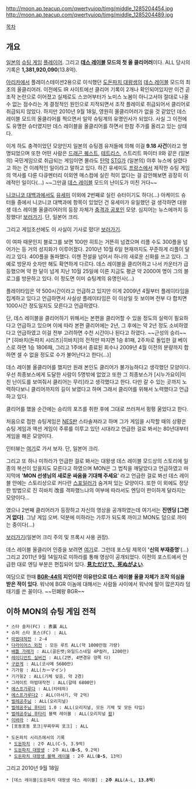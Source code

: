 http://moon.ap.teacup.com/qwertyuiop/timg/middle_1285204454.jpg
http://moon.ap.teacup.com/qwertyuiop/timg/middle_1285204489.jpg

[[목차]]

== 개요 ==
[[일본]]의 [[슈팅 게임]] [[플레이어]]. 그리고 '''[[데스 레이블]] 모드의 첫 올 클리어러'''이다. ALL 당시의 기록은 '''1,381,920,090'''(13.8억).

[[아리카]]에서 플레이스테이션2용으로 이식했던 [[도돈파치 대왕생]]의 [[데스 레이블]] 모드의 최초의 올클리어러. 이전에도 IR 사이트에선 클리어 기록이 2개나 확인되어있지만 이건 곧 조작 논란으로 이어졌고 실제로도 스코어부터가 노미스 노봄이 아니고서야 절대로 나올 수 없는 점수라는 게 결정적인 원인으로 지적되면서 조작 플레이로 취급되어서 클리어로 취급되지 않았다. 하지만 2010년 9월 18일, 영원히 올클리어러가 없을 것 같았던 데스 레이블 모드의 올클리어를 찍으면서 일약 슈팅계의 유명인사가 되었다. 사실 그 이전에도 유명한 슈터였지만 데스 레이블을 올클리어를 하면서 한참 주가를 올리고 있는 상태다.

이게 하도 충격이었던 모양인지 일본의 슈팅겜 유저들에 의해 이걸 '''9.18 사건'''이라고 명명되었으며 또한 어떤 사람은 [[드래곤 퀘스트]], [[테트리스]], 스트리트 파이터 II와 같은 (일본의) 국민게임으로 취급되는 게임이면 몰라도 [[탄막]] [[STG]]가 (일본의) 야후 뉴스에 실렸다고 하는 건 이례적인 일이라고 말하고 있다. 하긴 유세미도 [[프랑스]]에서 제작한 슈팅 게임의 역사를 다룬 다큐멘터리 이외엔 매스컴에 실린 적이 없다는 걸 감안해보면 굉장히 이례적인 일이다(...) ~~그만큼 [[데스 레이블]] 모드의 난이도가 미친 거다~~

[[니코니코 대백과]]에서도 [[유세미]] 이외에 2번째로 실린 슈터이기도 하다(...) 아케이드 슈터들 중에서 니코니코 대백과에 항목이 있었던 건 유세미가 유일했던 걸 생각하면 대왕생 데스 레이블 올클리어러의 등장 자체가 [[충격과 공포]]인 모양. 심지어는 뉴스에까지 등장했다! [http://gamez.itmedia.co.jp/games/articles/1009/29/news105.html 보러가기]. 단, 일본어 크리.

그리고 게임조선에도 이 사실이 기사로 떴다! [http://game.chosun.com/article/view.php?no=69861 보러가기].

이 여파 때문인지 블로그를 보면 100만 히트는 거뜬히 넘겼으며 리플 수도 300플을 넘어가는 등 거의 성지화가 이루어졌다. 2010년 10월 6일 현재까지도 꾸준하게 리플이 달리고 있다. 400플을 돌파했다. 이젠 전설을 넘어서 하나의 새로운 신화를 쓰고 있다. 그 예로 방문자 숫자만 해도 확연하게 다르다. 데스 레이블을 클리어하고 나서 카운터가 급등했으며 약 한 달이 넘게 지난 10월 25일에 이른 지금도 평균 약 2000여 명이 그의 블로그를 방문하고 있다. 이 정도면 이미 슈팅계의 유명인사(...)

플레이타임은 약 500시간이라고 언급하고 있지만 이게 2009년 4월부터 플레이타임을 집계하고 있다고 언급하면서 사실상 플레이타임은 이 이상일 듯 보이며 전부 다 합치면 1000시간 정도일지도 모른다고 언급하였다.

단, 데스 레이블을 클리어하기 위해서는 본편을 클리어할 수 있을 정도의 실력이 필요하다고 언급하고 있으며 이에 따라 본편 클리어에는 2년, 그 후에는 약 2년 정도 소비하였다고 언급하였고 이걸 전부 고려하면 수천 시간이나 된다고 하였다. ~~근성의 승리~~[* [히바치(돈파치 시리즈)|히바치]의 전적만 따지면 1승 81패, 2주차로 돌입한 걸 베이스로 하면 1승 1806패, 그리고 1주에서 종료된 회수나 2009년 4월 이전의 분량까지 합하면 셀 수 없을 정도로 수가 불어난다고 한다(...)]

데스 레이블 올클리어를 했지만 원래 본인도 클리어가 불가능하다고 생각했던 모양이다. 우선 최종보스에게 도달한 사람이 5명밖에 없었고 또한 그 최종보스가 [시누가요이|미친 난이도를 보여줘서 클리어는 무리]라고 생각했다고 한다. 다만 갈 수 있는 곳까지 노력하다보니 클리어까지의 길이 보였다고 하며 그래서 클리어를 위해서 노력했다고 언급하고 있다.

클리어를 했을 순간에는 승리의 포즈를 취한 후에 그대로 쓰러져서 펑펑 울었다고 한다.

처음으로 접한 슈팅게임은 [[NES]]판 스타솔져라고 하며 그가 게임을 시작할 때의 상황은 슈팅 게임과 액션 게임이 주류를 이루고 있던 시대라고 언급한 걸로 봐서는 80년대부터 게임을 해온 모양이다.

인터뷰는 [http://www.gameband.net/blog/?p=104 여기]로 가서 보자. 단, 일본어 크리.

그리고 또 하나 미하라가 언급한 걸로 봐서는 대왕생 데스 레이블 모드상의 스토리에 일종의 복선이 있을지도 모른다고 하였으며 MON은 그 법칙을 깨달았다고 언급하였고 마지막에 ''''MON 선생님의 새로운 싸움을 기대해 주세요'''' 라고 언급한 걸로 봐선 데스 레이블 안에는 스토리상으로 커다란 [[스포일러]]가 숨겨져 있는 모양이다. 또한 이 외에도 정당한 방법으로 진 히바치 改를 격파했느냐의 여부에 따라서도 엔딩이 판이하게 달라지는 모양이다...

였으나 2번째 클리어러가 등장하고 자신의 영상을 공개하였는데 여기서는 '''진엔딩 [그런 거 없다]'''. 그냥 게임 오버. 덕분에 미하라는 가루가 되도록 까이고 MON도 덤으로 까이는 중이다(...)

[http://mihara.sub.jp/top/blog/sb203/log/eid10774.html 보러가기](일본어 크리 주의 및 프록시 사용 권장).

데스 레이블 올클리어 인증을 보려면 [http://moon.ap.teacup.com/qwertyuiop/1244.html 여기]로. 그런데 포스팅 제목이 ''''신의 부재증명''''(...)  그리고 2011년 9월 14일자로 미하라를 통해 영상이 공개되었다. 이전의 포스트에서 언급한 대로 엔딩 부분은 편집되어 있다. '''[http://www.youtube.com/watch?v=YAqqR7ee1rs 見ただけで、][http://www.nicovideo.jp/watch/sm15603191 死ぬがよい]'''.

여담으로 한때 '''[[BGR-44]]의 지인이란 이유만으로 데스 레이블 올클 자체가 조작 의심을 받은 적이 있다'''. 워낙에 BGR 이놈에 대해서는 사람들 사이에서 워낙에 말이 많은지라 덤태기를 쓴 꼴이다. ~~민폐왕 BGR~~

== 이하 MON의 슈팅 게임 전적 ==
 * 스타 솔저(FC) : 表裏 ALL
 * 슈퍼 스타 포스(FC) : ALL
 * [[마법대작전]] : 2-4
 * [[다라이어스 외전]] : 모든 루트 ALL(약 1000만점 가량)
 * [[배틀 가레가]] : ALL(골든뱃;와일드스네일 4P컬러, 1200만)
 * [[레이디언트 실버건]] : ALL(2면, 4면경유 양쪽 다)
 * [[구완게]] : ALL(코사메 5600만)
 * 기가윙 : ALL(カーマイン)
 * 기가윙2 : ALL(기체 잊음, 약 2경)
 * 그레이트 마법대작전 : ALL(갈테 6800만)
 * [[에스프가루다]] : ALL(타테하)
 * [[에스프가루다2]] : ALL(아사기, 약 2억)
 * [[벌레공주님]] : ALL(오리지널)
 * [[벌레공주님 후타리]] 1.0 : ALL(오리지널, 모든 기체 및 모든 타입)
 * [[벌레공주님 후타리]] 블랙 레이블 : ALL(오리지널 [[팜]])
 * [[이바라]] : ALL
 * [포동포동 포크|무찌무찌 포크] : ALL

 * 도돈파치 시리즈에서의 기록
  * [[도돈파치]] : 2주 ALL(C-S, 3.9억)
  * [[도돈파치 대왕생]] : 2주 ALL('''B-S''', 9.2억)
  * [[도돈파치 대왕생 블랙레이블|도돈파치 대왕생 블랙 레이블]] : 2주 ALL('''B-S''', 13억)

그리고 2010년 9월 18일

 * [데스 레이블|도돈파치 대왕생 데스 레이블] : '''2주 ALL'''(A-L, '''13.8억''')

